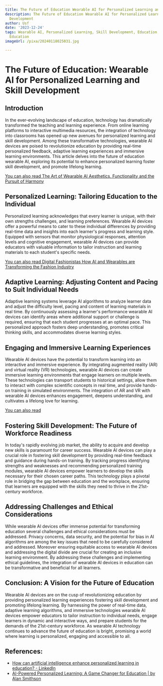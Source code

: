 ```yaml
---
title: The Future of Education Wearable AI for Personalized Learning and Skill Development
description: The Future of Education Wearable AI for Personalized Learning and Skill
  Development
author: Usf
date: '2023-12-24'
tags: Wearable AI, Personalized Learning, Skill Development, Education, Future of
  Education
imageUrl: /pixa/20240118025031.jpg

---
```

# The Future of Education: Wearable AI for Personalized Learning and Skill Development

## Introduction
In the ever-evolving landscape of education, technology has dramatically transformed the teaching and learning experience. From online learning platforms to interactive multimedia resources, the integration of technology into classrooms has opened  up new avenues for personalized learning and skill development. Among these transformative technologies,  wearable AI devices are poised  to revolutionize education by providing real-time personalized feedback, adaptive learning experiences and immersive learning environments. This article delves into the future of education wearable AI, exploring its  potential  to enhance  personalized learning foster skill development, and promote lifelong  learning.

[You can  also read The  Art of Wearable AI  Aesthetics, Functionality and the Pursuit of Harmony](The%20Art%20of%20Wearable%20AI%20Aesthetics%2C%20Functionality%2C%20and%20the%20Pursuit%20of%20Harmony)


## Personalized  Learning:  Tailoring Education  to the Individual
Personalized  learning acknowledges that every learner is unique, with their own strengths  challenges, and learning preferences. Wearable AI devices offer a powerful means to cater to these individual  differences by providing real-time  data and insights into each learner's progress and learning style. Equipped with sensors that monitor physiological responses, attention levels and cognitive engagement, wearable AI devices can provide educators with valuable information to tailor instruction and learning materials to each student's specific  needs.

[You can also read Digital  Fashionistas How AI and Wearables are Transforming the  Fashion Industry](Digital%20Fashionistas%20How%20AI%20and%20Wearables%20are%20Transforming%20the%20Fashion%20Industry)


## Adaptive Learning: Adjusting Content and Pacing to Suit Individual Needs
Adaptive learning systems leverage AI algorithms to analyze learner data  and adjust the difficulty level, pacing and content of learning  materials in real time. By continuously assessing  a learner's performance wearable AI devices can identify areas where additional support or challenge is required, ensuring that each student progresses at an optimal pace. This personalized approach fosters deep understanding, promotes  critical thinking skills, and accommodates diverse learning styles.

## Engaging  and Immersive Learning Experiences
Wearable AI devices have the potential to transform learning into an interactive and immersive experience. By  integrating  augmented reality (AR) and virtual reality (VR) technologies, wearable AI devices can create  immersive learning environments  that engage learners on multiple levels. These  technologies can transport students to historical settings, allow them to interact with complex scientific concepts  in real time, and provide hands-on training in simulated environments. The integration of AR and VR with wearable AI devices enhances engagement, deepens  understanding, and cultivates a lifelong love for learning.

[You  can also read ]()


## Fostering Skill Development: The  Future of Workforce Readiness
In today's rapidly evolving job market, the ability to acquire and develop new skills is paramount for career success. Wearable AI devices can play a crucial role in fostering skill development by providing real-time feedback and guidance during hands-on training.  By tracking progress identifying strengths and weaknesses and recommending personalized training modules, wearable AI  devices empower  learners to develop the skills  necessary for  their chosen career paths. This technology plays a pivotal  role  in bridging the  gap between education and the workplace, ensuring that learners are  equipped with the  skills they need  to thrive in  the 21st-century  workforce.

## Addressing Challenges  and Ethical  Considerations
While wearable AI devices offer immense potential for transforming education several challenges and ethical considerations must be addressed. Privacy concerns, data security,  and the potential for bias in AI algorithms are among the key issues that need to be carefully  considered and addressed. Moreover ensuring equitable access to wearable AI devices and addressing the digital divide are crucial for creating an inclusive  learning environment. By addressing these challenges and implementing ethical  guidelines,  the integration of  wearable AI devices in education can be transformative and  beneficial for all learners.

## Conclusion:  A Vision for the Future of Education
Wearable  AI devices are on the cusp of revolutionizing education by providing personalized learning experiences fostering skill  development and promoting lifelong learning. By harnessing the power of real-time data, adaptive learning algorithms, and immersive technologies wearable AI devices empower educators to tailor instruction to individual needs, engage learners in dynamic and interactive ways, and prepare students for the demands  of the 21st-century workforce. As wearable AI technology continues to advance  the  future  of education  is bright,  promising  a world where learning is personalized, engaging and accessible  to all.

## References:
- [How can artificial intelligence enhance personalized learning in education? - LinkedIn](https://www.linkedin.com/advice/0/how-can-artificial-intelligence-enhance)
- [AI-Powered Personalized Learning: A Game Changer for Education | by Alan Smithson](https://alan-smithson.medium.com/ai-powered-personalized-learning-a-game-changer-for-education-9e66bfeccf98)
